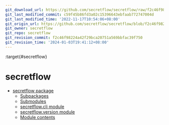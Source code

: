 ```yaml
---
git_download_url: https://github.com/secretflow/secretflow/raw/f2c46f98224a42f29bca20751a569bbfac39f750/docs/source/modules.rst
git_last_modified_commit: c59f45b86fd3a02c15396643ebfaab772747004d
git_last_modified_time: '2022-11-17T10:54:06+08:00'
git_origin_url: https://github.com/secretflow/secretflow/blob/f2c46f98224a42f29bca20751a569bbfac39f750/docs/source/modules.rst
git_owner: secretflow
git_repo: secretflow
git_revision_commit: f2c46f98224a42f29bca20751a569bbfac39f750
git_revision_time: '2024-01-03T19:41:12+08:00'
---
```


:target{#secretflow}

# secretflow

<TableOfContents>


  - [secretflow package](secretflow.mdx)
    - [Subpackages](secretflow.mdx#subpackages)
    - [Submodules](secretflow.mdx#submodules)
    - [secretflow.cli module](secretflow.mdx#module-secretflow.cli)
    - [secretflow.version module](secretflow.mdx#module-secretflow.version)
    - [Module contents](secretflow.mdx#module-secretflow)
</TableOfContents>
